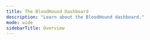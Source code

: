 ---
title: The BloodHound Dashboard
description: "Learn about the BloodHound dashboard."
mode: wide
sidebarTitle: Overview
---

<CardGroup cols={2}>
<Card title="Posture Page" icon="shield-halved" href="/analyze-data/bloodhound-gui/posture-page" horizontal iconType="solid"/>
<Card title="BloodHound Configuration" icon="shield" href="/analyze-data/bloodhound-gui/configuration" horizontal iconType="solid"/>
<Card title="Accept attack path finding" icon="volume-xmark" href="/analyze-data/bloodhound-gui/accept-findings" horizontal iconType="solid"/>
<Card title="Searching with Cypher" icon="magnifying-glass" href="/analyze-data/bloodhound-gui/cypher-search" horizontal iconType="solid"/>
<Card title="Explore -> Search for Objects" icon="compass" href="/analyze-data/bloodhound-gui/explore-objects" horizontal iconType="solid"/>
</CardGroup>
